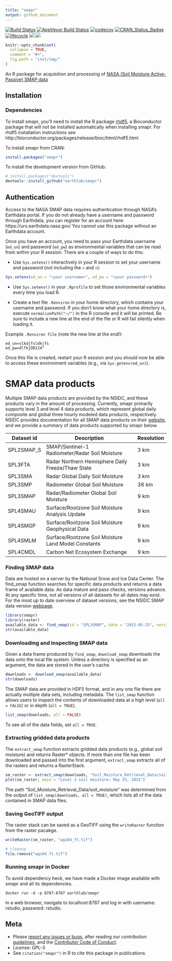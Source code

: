 ```yaml
---
title: "smapr"
output: github_document
---
```

[![Build Status](https://travis-ci.org/earthlab/smapr.svg?branch=master)](https://travis-ci.org/earthlab/smapr)
[![AppVeyor Build Status](https://ci.appveyor.com/api/projects/status/github/earthlab/smapr?branch=master&svg=true)](https://ci.appveyor.com/project/mbjoseph/smapr)
[![codecov](https://codecov.io/gh/earthlab/smapr/branch/master/graph/badge.svg)](https://codecov.io/gh/earthlab/smapr)
[![CRAN_Status_Badge](http://www.r-pkg.org/badges/version/smapr)](https://cran.r-project.org/package=smapr)
[![lifecycle](https://img.shields.io/badge/lifecycle-maturing-blue.svg)](https://www.tidyverse.org/lifecycle/#maturing)
[![](http://cranlogs.r-pkg.org/badges/grand-total/smapr)](http://cran.rstudio.com/web/packages/smapr/index.html) 
[![](https://badges.ropensci.org/231_status.svg)](https://github.com/ropensci/onboarding/issues/231)

```r
knitr::opts_chunk$set(
  collapse = TRUE,
  comment = "#>",
  fig.path = "inst/img/"
)
```


An R package for acquisition and processing of [NASA (Soil Moisture Active-Passive) SMAP data](http://smap.jpl.nasa.gov/)

## Installation

### Dependencies

To install smapr, you'll need to install the R package
[rhdf5](https://www.bioconductor.org/packages/release/bioc/html/rhdf5.html), 
a Bioconductor package that will not be installed automatically when installing 
smapr. 
For rhdf5 installation instructions see http://bioconductor.org/packages/release/bioc/html/rhdf5.html

To install smapr from CRAN: 

```r
install.packages("smapr")
```

To install the development version from GitHub:

```r
# install.packages("devtools")
devtools::install_github("earthlab/smapr")
```


## Authentication

Access to the NASA SMAP data requires authentication through NASA's Earthdata 
portal. 
If you do not already have a username and password through Earthdata, you can 
register for an account here: https://urs.earthdata.nasa.gov/
You cannot use this package without an Earthdata account. 

Once you have an account, you need to pass your Earthdata username (`ed_un`) 
and password (`ed_pw`) as environmental variables that can be read from within 
your R session. 
There are a couple of ways to do this: 

- Use `Sys.setenv()` interactively in your R session to set your username and 
password (not including the `<` and `>`):

```r
Sys.setenv(ed_un = "<your username>", ed_pw = "<your password>")
```

- Use `Sys.setenv()` in your `.Rprofile` to set those environmental variables 
every time you load R. 

- Create a text file `.Renviron` in your home directory, which contains your 
username and password. 
If you don't know what your home directory is, execute `normalizePath("~/")` in 
the R console and it will be printed.
Be sure to include a new line at the end of the file or R will fail silently 
when loading it.

Example `.Renviron file` (note the new line at the end!):

```
ed_un=slkdjfsldkjfs
ed_pw=dlfkjDD124^

```

Once this file is created, restart your R session and you should now be able to 
access these environment variables (e.g., via `Sys.getenv(ed_un)`).



# SMAP data products

Multiple SMAP data products are provided by the NSIDC, and these products vary 
in the amount of processing. 
Currently, smapr primarily supports level 3 and level 4 data products, 
which represent global daily composite and global three hourly modeled data 
products, respectively. 
NSIDC provides documentation for all SMAP data products on their 
[website](https://nsidc.org/data/smap/smap-data.html), and we provide a summary 
of data products supported by smapr below. 

| Dataset id | Description                                         | Resolution |
|------------|-----------------------------------------------------|------------|
| SPL2SMAP_S | SMAP/Sentinel-1 Radiometer/Radar Soil Moisture      | 3 km       |
| SPL3FTA    | Radar Northern Hemisphere Daily Freeze/Thaw State   | 3 km       |
| SPL3SMA    | Radar Global Daily Soil Moisture                    | 3 km       |
| SPL3SMP    | Radiometer Global Soil Moisture                     | 36 km      |
| SPL3SMAP   | Radar/Radiometer Global Soil Moisture               | 9 km       |
| SPL4SMAU   | Surface/Rootzone Soil Moisture Analysis Update      | 9 km       | 
| SPL4SMGP   | Surface/Rootzone Soil Moisture Geophysical Data     | 9 km       |
| SPL4SMLM   | Surface/Rootzone Soil Moisture Land Model Constants | 9 km       |
| SPL4CMDL   | Carbon Net Ecosystem Exchange                       | 9 km       |

### Finding SMAP data

Data are hosted on a server by the National Snow and Ice Data Center. 
The find_smap function searches for specific data products and returns a 
data frame of available data.
As data mature and pass checks, versions advance. 
At any specific time, not all versions of all datasets for all dates may exist. 
For the most up to date overview of dataset versions, see the NSIDC SMAP data 
version [webpage](https://nsidc.org/data/smap/smap-data.html).

```r
library(smapr)
library(raster)
available_data <- find_smap(id = "SPL3SMAP", date = "2015-05-25", version = 3)
str(available_data)
```

### Downloading and inspecting SMAP data

Given a data frame produced by `find_smap`, `download_smap` downloads the data 
onto the local file system. 
Unless a directory is specified as an argument, the data are stored in the 
user's cache. 

```r
downloads <- download_smap(available_data)
str(downloads)
```

The SMAP data are provided in HDF5 format, and in any one file there are 
actually multiple data sets, including metadata. 
The `list_smap` function allows users to inspect the contents of downloaded 
data at a high level (`all = FALSE`) or in depth (`all = TRUE`). 

```r
list_smap(downloads, all = FALSE)
```

To see all of the data fields, set `all = TRUE`. 

### Extracting gridded data products

The `extract_smap` function extracts gridded data products 
(e.g., global soil moisture) and returns Raster* objects. 
If more than one file has been downloaded and passed into the first argument, `extract_smap` extracts all of the rasters and returns a RasterStack.

```r
sm_raster <- extract_smap(downloads, "Soil_Moisture_Retrieval_Data/soil_moisture")
plot(sm_raster, main = "Level 3 soil moisture: May 25, 2015")
```

The path "Soil_Moisture_Retrieval_Data/soil_moisture" was determined from the 
output of `list_smap(downloads, all = TRUE)`, which lists all of the data 
contained in SMAP data files. 

### Saving GeoTIFF output

The raster stack can be saved as a GeoTIFF using the `writeRaster` function 
from the raster pacakge. 

```r
writeRaster(sm_raster, "wgs84_ft.tif")
```

```r
# cleanup
file.remove("wgs84_ft.tif")
```

### Running smapr in Docker

To avoid dependency heck, we have made a Docker image available with smapr 
and all its dependencies.

```
docker run -d -p 8787:8787 earthlab/smapr
```

In a web browser, navigate to localhost:8787 and log in with 
username: rstudio, password: rstudio.

## Meta

* Please [report any issues or bugs](https://github.com/earthlab/smapr/issues),
after reading our contribution [guidelines](CONTRIBUTING.md), and the 
[Contributor Code of Conduct](CONDUCT.md). 
* License: GPL-3
* See `citation("smapr")` in R to cite this package in publications. 
